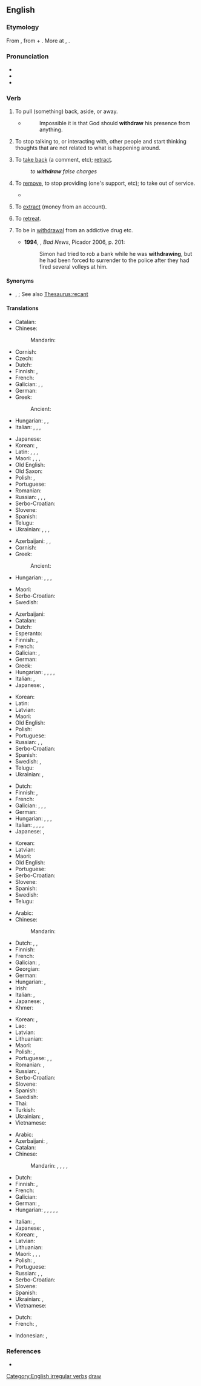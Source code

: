==English==

===Etymology===
From {{inh|en|enm|withdrawen|t=to draw away, draw back}}, from {{m|enm|with-|t=away, back}} + {{m|enm|drawen|t=to draw}}. More at {{l|en|with-}}, {{l|en|draw}}.

===Pronunciation===
* {{IPA|en|/wɪðˈdɹɔː/|/wɪθˈdɹɔː/}}
* {{audio|en|en-us-withdraw.ogg|Audio (US)}}
* {{rhymes|en|ɔː}}

===Verb===
{{en-verb|withdraws|withdrawing|withdrew|withdrawn}}

# {{lb|en|transitive}} To pull (something) back, aside, or away.
#* {{RQ:Hooker Laws}}
#*: Impossible it is that God should '''withdraw''' his presence from anything.
# {{lb|en|intransitive}} To stop talking to, or interacting with, other people and start thinking thoughts that are not related to what is happening around.
# {{lb|en|transitive}} To [[take back]] (a comment, etc); [[retract]].
#: ''to '''withdraw''' false charges''
# {{lb|en|transitive}} To [[remove]], to stop providing (one's support, etc); to take out of service.
#* {{quote-journal|en|year=2019|month=October|author=Rhodri Clark|title=TfW seeks PRM derogation for Class 37 sets|journal=Modern Railways|page=87|text=The plan is to '''withdraw''' the Pacers from service by the end of the year.}}
# {{lb|en|transitive}} To [[extract]] (money from an account).
# {{lb|en|intransitive}} To [[retreat]].
# {{lb|en|intransitive}} To be in [[withdrawal]] from an addictive drug etc. {{defdate|from 20th c.}}
#* '''1994''', {{w|Edward St Aubyn}}, ''Bad News'', Picador 2006, p. 201:
#*: Simon had tried to rob a bank while he was '''withdrawing''', but he had been forced to surrender to the police after they had fired several volleys at him.

====Synonyms====
* {{sense|take back}} {{l|en|recant}}, {{l|en|unsay}}; See also [[Thesaurus:recant]]

====Translations====
{{trans-top|pull back}}
* Catalan: {{t+|ca|retirar}}
* Chinese:
*: Mandarin: {{t+|cmn|撤退|tr=chètuì}}
* Cornish: {{t|kw|denagha}}
* Czech: {{t+|cs|stáhnout}}
* Dutch: {{t+|nl|terugtrekken}}
* Finnish: {{t|fi|[[vetää]] [[takaisin]]}}, {{t|fi|[[vetää]] [[pois]]}}
* French: {{t+|fr|retirer}}
* Galician: {{t+|gl|retirar}}, {{t+|gl|separar}}, {{t+|gl|afastar}}
* German: {{t+|de|zurückziehen}}
* Greek: {{t+|el|αποσύρομαι}}
*: Ancient: {{t|grc|ὑποχωρέω}}
* Hungarian: {{t+|hu|visszahúz}}, {{t+|hu|elhúz}}, {{t+|hu|behúz}}
* Italian: {{t+|it|ritirare}}, {{t|it|[[tirarsi]] [[indietro]]}}, {{t|it|[[tirare]] [[via]]}}, {{t|it|[[tirare]] [[indietro]]}}
{{trans-mid}}
* Japanese: {{t+|ja|引き出す|tr=ひきだす, hikidasu}}
* Korean: {{t+|ko|후퇴하다}}, {{t+|ko|취소하다}}
* Latin: {{t|la|retrahō}}, {{t|la|desciscō}}, {{t|la|recēdō}}, {{t|la|dēcēdō}}
* Maori: {{t|mi|whakatahi}}, {{t|mi|paunu}}, {{t+|mi|unu}}, {{t|mi|kounu}}
* Old English: {{t|ang|oftēon}}
* Old Saxon: {{t|osx|withfahan}}
* Polish: {{t|pl|[[cofać|cofać się]]|impf}}, {{t|pl|[[wycofać|wycofać się]]|pf}}
* Portuguese: {{t+|pt|retirar}}
* Romanian: {{t+|ro|retrage}}
* Russian: {{t+|ru|выводи́ть|impf}} {{qualifier|transitive}}, {{t+|ru|вы́вести|pf}} {{qualifier|transitive}}, {{t+|ru|отходи́ть|impf}} {{qualifier|intransitive}}, {{t+|ru|отойти́|impf}} {{qualifier|intransitive}}
* Serbo-Croatian: {{t+|sh|povući|pf}}
* Slovene: {{t|sl|umakniti}}
* Spanish: {{t+|es|retirar}}
* Telugu: {{t+|te|ఉపసంహరించు}}
* Ukrainian: {{t|uk|виво́дити|impf}}, {{t|uk|ви́вести|pf}}, {{t|uk|відхо́дити|impf}}, {{t|uk|відійти́|pf}}
{{trans-bottom}}

{{trans-top|to stop interacting with others}}
* Azerbaijani: {{t|az|qapanmaq}}, {{t|az|qınına çəkilmək}}, {{t|az|qınına girmək}}
* Cornish: {{t|kw|denagha}}
* Greek:
*: Ancient: {{t|grc|ἀναχωρέω}}
* Hungarian: {{t+|hu|visszavonul}}, {{t|hu|visszahúzódik}}, {{t+|hu|elvonul}}, {{t+|hu|bezárkózik}}
{{trans-mid}}
* Maori: {{t|mi|whakamōtu}}
* Serbo-Croatian: {{t+|sh|povući se|pf}}
* Swedish: {{t|sv|dra sig undan}}
{{trans-bottom}}

{{trans-top|take back}}
* Azerbaijani: {{t|az|[[geri]] [[götürmək]]}}
* Catalan: {{t+|ca|retirar}}
* Dutch: {{t+|nl|terugnemen}}
* Esperanto: {{t|eo|retiri}}
* Finnish: {{t|fi|[[ottaa]] [[takaisin]]}}, {{t+|fi|perua}}
* French: {{t+|fr|retirer}}
* Galician: {{t+|gl|retirar}}, {{t|gl|retractarse}}
* German: {{t+|de|zurücknehmen}}
* Greek: {{t+|el|αποσύρω}}
* Hungarian: {{t+|hu|visszavon}}, {{t+|hu|visszavesz}}, {{t|hu|visszaszív}}, {{t+|hu|kivon}}, {{t+|hu|bevon}}
* Italian: {{t+|it|ritirare}}, {{t|it|[[prendere]] [[indietro]]}}
* Japanese: {{t+|ja|引き出す|tr=ひきだす, hikidasu}}, {{t+|ja|取り消す|tr=とりけす, torikesu}}
{{trans-mid}}
* Korean: {{t+|ko|취소하다}}
* Latin: {{t+|la|dētrāhō}}
* Latvian: {{t|lv|atsaukt}}
* Maori: {{t|mi|kounu}}
* Old English: {{t|ang|oftēon}}
* Polish: {{t+|pl|wycofać|pf}}
* Portuguese: {{t+|pt|devolver}}
* Russian: {{t|ru|[[брать]] [[наза́д]]|impf}}, {{t+|ru|забира́ть|impf}}, {{t+|ru|забра́ть|pf}}
* Serbo-Croatian: {{t+|sh|povući|pf}}
* Spanish: {{t+|es|retirar}}
* Swedish: {{t+|sv|återta}}, {{t|sv|dra tillbaka}}
* Telugu: {{t+|te|ఉపసంహరించు}}
* Ukrainian: {{t|uk|забира́ти|impf}}, {{t|uk|забра́ти}}
{{trans-bottom}}

{{trans-top|remove, stop providing}}
* Dutch: {{t+|nl|intrekken}}
* Finnish: {{t+|fi|perua}}, {{t|fi|[[vetää]] [[pois]]}}
* French: {{t+|fr|retirer}}
* Galician: {{t+|gl|retirar}}, {{t+|gl|quitar}}, {{t+|gl|tirar}}, {{t+|gl|sacar}}
* German: {{t+|de|entziehen}}
* Hungarian: {{t+|hu|visszavon}}, {{t+|hu|megvon}}, {{t+|hu|elvon}}, {{t+|hu|eláll}}
* Italian: {{t+|it|ritirare}}, {{t+|it|rimuovere}}, {{t|it|rappellare}}, {{t+|it|revocare}}, {{t+|it|interrompere}}
* Japanese: {{t|ja|引き揚げる|tr=hikiageru}}, {{t+|ja|手を引く|tr=te o hiku}}
{{trans-mid}}
* Korean: {{t+|ko|제거하다}}
* Latvian: {{t|lv|atsaukt}}
* Maori: {{t+|mi|unu}}
* Old English: {{t|ang|oftēon}}
* Portuguese: {{t+|pt|retirar}}
* Serbo-Croatian: {{t+|sh|uskratiti|pf}}
* Slovene: {{t|sl|umakniti}}
* Spanish: {{t+|es|retirar}}
* Swedish: {{t|sv|dra in}}
* Telugu: {{t+|te|ఉపసంహరించు}}
{{trans-bottom}}

{{trans-top|extract (money from an account)}}
* Arabic: {{t|ar|سَحَبَ}}
* Chinese:
*: Mandarin: {{t+|cmn|提款|tr=tíkuǎn}}
* Dutch: {{t+|nl|afhalen}} {{qualifier|Flanders}}, {{t+|nl|pinnen}} {{qualifier|the Netherlands}}, {{t+|nl|opnemen}}
* Finnish: {{t+|fi|nostaa}}
* French: {{t+|fr|retirer}}
* Galician: {{t+|gl|sacar}}, {{t+|gl|retirar}}
* Georgian: {{t-needed|ka}}
* German: {{t+|de|abheben}}
* Hungarian: {{t+|hu|kivesz}}, {{t+|hu|felvesz}}
* Irish: {{t|ga|aistarraing}}
* Italian: {{t|it|prelevare}}, {{t+|it|ritirare}}
* Japanese: {{t+|ja|引き出す|tr=ひきだす, hikidasu}}, {{t+|ja|下ろす|tr=おろす, orosu}}
* Khmer: {{t-needed|km}}
{{trans-mid}}
* Korean: {{t+|ko|뽑다}}, {{t|ko|추출하다}}
* Lao: {{t-needed|lo}}
* Latvian: {{t|lv|izņemt}}
* Lithuanian: {{t|lt|išsiimti}}
* Maori: {{t|mi|tango}}
* Polish: {{t+|pl|wypłacić|pf}}, {{t+|pl|wypłacać|impf}}
* Portuguese: {{t+|pt|sacar}}, {{t+|pt|levantar}}, {{t+|pt|retirar}}
* Romanian: {{t+|ro|preleva}}, {{t+|ro|retrage}}
* Russian: {{t+|ru|снима́ть|impf}}, {{t+|ru|снять|pf}}
* Serbo-Croatian: {{t+|sh|podići|pf}}
* Slovene: {{t+|sl|dvigniti}}
* Spanish: {{t+|es|sacar}}
* Swedish: {{t+|sv|ta ut}}
* Thai: {{t-needed|th}}
* Turkish: {{t+|tr|para çekmek}}
* Ukrainian: {{t|uk|зніма́ти|impf}}, {{t|uk|зня́ти|pf}}
* Vietnamese: {{t|vi|rút tiền}}
{{trans-bottom}}

{{trans-top|retreat}}
* Arabic: {{t|ar|تَرَاجَعَ}}
* Azerbaijani: {{t|az|geri çəkilmək}}, {{t+|az|çəkilmək}}
* Catalan: {{t|ca|[[retirar]]-[[se]]}}
* Chinese:
*: Mandarin: {{t+|cmn|後退}}, {{t+|cmn|后退|tr=hòutuì}}, {{t+|cmn|退卻}}, {{t+|cmn|退却|tr=tuìquè}}, {{t+|cmn|撤退|tr=chètuì}}
* Dutch: {{t+|nl|terugtrekken}}
* Finnish: {{t+|fi|perääntyä}}, {{t+|fi|vetäytyä}}
* French: {{t+|fr|se retirer}}
* Galician: {{t|gl|retirarse}}
* German: {{t+|de|zurückziehen|alt=sich zurückziehen}}, {{t+|de|abziehen}}
* Hungarian: {{t+|hu|visszavonul}}, {{t+|hu|kivonul}}, {{t+|hu|kimegy}}, {{t+|hu|meghátrál}}, {{t+|hu|visszalép}}, {{t|hu|visszahúzódik}}
{{trans-mid}}
* Italian: {{t+|it|ritirarsi}}, {{t+|it|retrocedere}}
* Japanese: {{t|ja|後退する|tr=kōtai-suru}}, {{t|ja|退却する|tr=taikyaku-suru}}
* Korean: {{t+|ko|후퇴하다}}, {{t|ko|물러서다}}
* Latvian: {{t|lv|atkāpties}}
* Lithuanian: {{t|lt|atsitraukti}}
* Maori: {{t|mi|maunu}}, {{t|mi|whakatahi}}, {{t+|mi|unu}}, {{t|mi|kounu}}
* Polish: {{t|pl|[[cofać|cofać się]]}}, {{t|pl|[[wycofać|wycofać się]]|pf}}
* Portuguese: {{t|pt|[[retirar]]-[[se]]}}
* Russian: {{t+|ru|отступа́ть|impf}}, {{t+|ru|отступи́ть|pf}}, {{t+|ru|ретирова́ться|impf}}
* Serbo-Croatian: {{t+|sh|povući se|pf}}
* Slovene: {{t|sl|umakniti se}}
* Spanish: {{t+|es|retirarse}}
* Ukrainian: {{t|uk|відступа́ти|impf}}, {{t|uk|відступи́ти|pf}}
* Vietnamese: {{t+|vi|rút lui}}
{{trans-bottom}}

{{checktrans-top}}
* Dutch: {{t+check|nl|terugtreden}}
* French: {{t+check|fr|tirer}}, {{t+check|fr|retirer}}
{{trans-mid}}
* Indonesian: {{t-check|id|[[tarik|menarik]]}}, {{t-check|id|[[batal|membatalkan]]}}
{{trans-bottom}}

===References===
* {{R:Lexico}}

[[Category:English irregular verbs]]
[[Category:English words prefixed with with-|draw]]